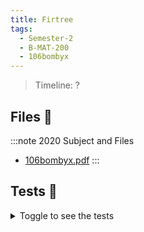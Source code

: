 ```yaml
---
title: Firtree
tags:
  - Semester-2
  - B-MAT-200
  - 106bombyx
---
```

> Timeline: ?


## Files 📂

:::note 2020 Subject and Files
- [106bombyx.pdf](https://github.com/Studio-17/Epitech-Subjects/raw/main/Semester-2/B-MAT-200/106bombyx/106bombyx.pdf)
:::

## Tests 🤖
<details>
  <summary>Toggle to see the tests</summary>
  <div>
Yo
  </div>
</details>

